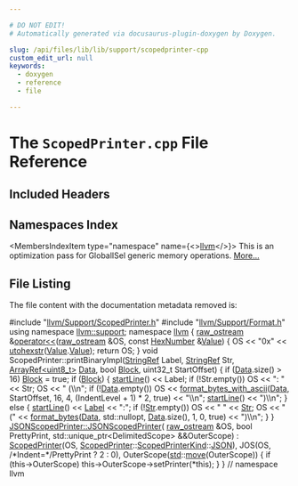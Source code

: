 ```yaml
---

# DO NOT EDIT!
# Automatically generated via docusaurus-plugin-doxygen by Doxygen.

slug: /api/files/lib/lib/support/scopedprinter-cpp
custom_edit_url: null
keywords:
  - doxygen
  - reference
  - file

---
```





# The `ScopedPrinter.cpp` File Reference

<DoxygenPage pluginConfig={pluginConfig}>



## Included Headers

<IncludesList>
<IncludesListItem
  filePath="llvm/Support/ScopedPrinter.h"
  permalink="/docs/api/files/include/include/llvm/include/llvm/support/scopedprinter-h"
  isLocal="true" />
<IncludesListItem
  filePath="llvm/Support/Format.h"
  permalink="/docs/api/files/include/include/llvm/include/llvm/support/format-h"
  isLocal="true" />
</IncludesList>

## Namespaces Index

<MembersIndex>

<MembersIndexItem
  type="namespace"
  name={<><a href="/docs/api/namespaces/llvm">llvm</a></>}>
This is an optimization pass for GlobalISel generic memory operations. <a href="/docs/api/namespaces/llvm/#details">More...</a>
</MembersIndexItem>

</MembersIndex>


## File Listing

The file content with the documentation metadata removed is:

<ProgramListing>

<Link id="l00001" /><CodeLine lineNumber="1"><span class="doxyHighlightPreprocessor">#include &quot;<a href="/docs/api/files/include/include/llvm/include/llvm/support/scopedprinter-h">llvm/Support/ScopedPrinter.h</a>&quot;</span></CodeLine>
<Link id="l00002" /><CodeLine lineNumber="2"></CodeLine>
<Link id="l00003" /><CodeLine lineNumber="3"><span class="doxyHighlightPreprocessor">#include &quot;<a href="/docs/api/files/include/include/llvm/include/llvm/support/format-h">llvm/Support/Format.h</a>&quot;</span></CodeLine>
<Link id="l00004" /><CodeLine lineNumber="4"></CodeLine>
<Link id="l00005" /><CodeLine lineNumber="5"><span class="doxyHighlightKeyword">using namespace </span><span class="doxyHighlight"><a href="/docs/api/namespaces/llvm/support">llvm::support</a>;</span></CodeLine>
<Link id="l00006" /><CodeLine lineNumber="6"></CodeLine>
<Link id="l00007" /><CodeLine lineNumber="7"><span class="doxyHighlightKeyword">namespace </span><span class="doxyHighlight"><a href="/docs/api/namespaces/llvm">llvm</a> &#123;</span></CodeLine>
<Link id="l00008" /><CodeLine lineNumber="8"></CodeLine>
<Link id="l00009" /><CodeLine lineNumber="9" lineLink="/docs/api/namespaces/llvm/#a760ab7196132a185180795deff1fe81b"><span class="doxyHighlight"><a href="/docs/api/classes/llvm/raw-ostream">raw&#95;ostream</a> &amp;<a href="/docs/api/namespaces/llvm/#ab89f1db02887aa569176f0e29622eb47">operator&lt;&lt;</a>(<a href="/docs/api/classes/llvm/raw-ostream">raw&#95;ostream</a> &amp;OS, </span><span class="doxyHighlightKeyword">const</span><span class="doxyHighlight"> <a href="/docs/api/structs/llvm/hexnumber">HexNumber</a> &amp;<a href="/docs/api/classes/llvm/value">Value</a>) &#123;</span></CodeLine>
<Link id="l00010" /><CodeLine lineNumber="10"><span class="doxyHighlight">  OS &lt;&lt; </span><span class="doxyHighlightStringLiteral">&quot;0x&quot;</span><span class="doxyHighlight"> &lt;&lt; <a href="/docs/api/namespaces/llvm/#a3beda524b0772ca36035db4399a6a571">utohexstr</a>(<a href="/docs/api/classes/llvm/value">Value</a>.<a href="/docs/api/classes/llvm/value/#a18dbfcb332af7515599ee795cf462843">Value</a>);</span></CodeLine>
<Link id="l00011" /><CodeLine lineNumber="11"><span class="doxyHighlight">  </span><span class="doxyHighlightKeywordFlow">return</span><span class="doxyHighlight"> OS;</span></CodeLine>
<Link id="l00012" /><CodeLine lineNumber="12"><span class="doxyHighlight">&#125;</span></CodeLine>
<Link id="l00013" /><CodeLine lineNumber="13"></CodeLine>
<Link id="l00014" /><CodeLine lineNumber="14"><span class="doxyHighlightKeywordType">void</span><span class="doxyHighlight"> ScopedPrinter::printBinaryImpl(<a href="/docs/api/classes/llvm/stringref">StringRef</a> Label, <a href="/docs/api/classes/llvm/stringref">StringRef</a> Str,</span></CodeLine>
<Link id="l00015" /><CodeLine lineNumber="15"><span class="doxyHighlight">                                    <a href="/docs/api/classes/llvm/arrayref">ArrayRef&lt;uint8&#95;t&gt;</a> <a href="/docs/api/namespaces/llvm/#aa20539e89704d20b98b97e9c3feac934">Data</a>, </span><span class="doxyHighlightKeywordType">bool</span><span class="doxyHighlight"> <a href="/docs/api/namespaces/llvm/#a0e00fad9c34de40b1e31f3aa6f8e024cae1e4c8c9ccd9fc39c391da4bcd093fb2">Block</a>,</span></CodeLine>
<Link id="l00016" /><CodeLine lineNumber="16"><span class="doxyHighlight">                                    uint32&#95;t StartOffset) &#123;</span></CodeLine>
<Link id="l00017" /><CodeLine lineNumber="17"><span class="doxyHighlight">  </span><span class="doxyHighlightKeywordFlow">if</span><span class="doxyHighlight"> (<a href="/docs/api/namespaces/llvm/#aa20539e89704d20b98b97e9c3feac934">Data</a>.size() &gt; 16)</span></CodeLine>
<Link id="l00018" /><CodeLine lineNumber="18"><span class="doxyHighlight">    <a href="/docs/api/namespaces/llvm/#a0e00fad9c34de40b1e31f3aa6f8e024cae1e4c8c9ccd9fc39c391da4bcd093fb2">Block</a> = </span><span class="doxyHighlightKeyword">true</span><span class="doxyHighlight">;</span></CodeLine>
<Link id="l00019" /><CodeLine lineNumber="19"></CodeLine>
<Link id="l00020" /><CodeLine lineNumber="20"><span class="doxyHighlight">  </span><span class="doxyHighlightKeywordFlow">if</span><span class="doxyHighlight"> (<a href="/docs/api/namespaces/llvm/#a0e00fad9c34de40b1e31f3aa6f8e024cae1e4c8c9ccd9fc39c391da4bcd093fb2">Block</a>) &#123;</span></CodeLine>
<Link id="l00021" /><CodeLine lineNumber="21"><span class="doxyHighlight">    <a href="/docs/api/classes/llvm/scopedprinter/#aaba267541905beb7d1c06f2aaa2bc195">startLine</a>() &lt;&lt; Label;</span></CodeLine>
<Link id="l00022" /><CodeLine lineNumber="22"><span class="doxyHighlight">    </span><span class="doxyHighlightKeywordFlow">if</span><span class="doxyHighlight"> (!Str.empty())</span></CodeLine>
<Link id="l00023" /><CodeLine lineNumber="23"><span class="doxyHighlight">      OS &lt;&lt; </span><span class="doxyHighlightStringLiteral">&quot;: &quot;</span><span class="doxyHighlight"> &lt;&lt; Str;</span></CodeLine>
<Link id="l00024" /><CodeLine lineNumber="24"><span class="doxyHighlight">    OS &lt;&lt; </span><span class="doxyHighlightStringLiteral">&quot; (\\n&quot;</span><span class="doxyHighlight">;</span></CodeLine>
<Link id="l00025" /><CodeLine lineNumber="25"><span class="doxyHighlight">    </span><span class="doxyHighlightKeywordFlow">if</span><span class="doxyHighlight"> (!<a href="/docs/api/namespaces/llvm/#aa20539e89704d20b98b97e9c3feac934">Data</a>.empty())</span></CodeLine>
<Link id="l00026" /><CodeLine lineNumber="26"><span class="doxyHighlight">      OS &lt;&lt; <a href="/docs/api/namespaces/llvm/#aa317bd986283c199a9b3625dc625afc0">format&#95;bytes&#95;with&#95;ascii</a>(<a href="/docs/api/namespaces/llvm/#aa20539e89704d20b98b97e9c3feac934">Data</a>, StartOffset, 16, 4,</span></CodeLine>
<Link id="l00027" /><CodeLine lineNumber="27"><span class="doxyHighlight">                                    (IndentLevel + 1) &#42; 2, </span><span class="doxyHighlightKeyword">true</span><span class="doxyHighlight">)</span></CodeLine>
<Link id="l00028" /><CodeLine lineNumber="28"><span class="doxyHighlight">         &lt;&lt; </span><span class="doxyHighlightStringLiteral">&quot;\\n&quot;</span><span class="doxyHighlight">;</span></CodeLine>
<Link id="l00029" /><CodeLine lineNumber="29"><span class="doxyHighlight">    <a href="/docs/api/classes/llvm/scopedprinter/#aaba267541905beb7d1c06f2aaa2bc195">startLine</a>() &lt;&lt; </span><span class="doxyHighlightStringLiteral">&quot;)\\n&quot;</span><span class="doxyHighlight">;</span></CodeLine>
<Link id="l00030" /><CodeLine lineNumber="30"><span class="doxyHighlight">  &#125; </span><span class="doxyHighlightKeywordFlow">else</span><span class="doxyHighlight"> &#123;</span></CodeLine>
<Link id="l00031" /><CodeLine lineNumber="31"><span class="doxyHighlight">    <a href="/docs/api/classes/llvm/scopedprinter/#aaba267541905beb7d1c06f2aaa2bc195">startLine</a>() &lt;&lt; <a href="/docs/api/namespaces/llvm/pdb/#a33e853ec74d48b1340d1d4bae772d30bab021df6aac4654c454f46c77646e745f">Label</a> &lt;&lt; </span><span class="doxyHighlightStringLiteral">&quot;:&quot;</span><span class="doxyHighlight">;</span></CodeLine>
<Link id="l00032" /><CodeLine lineNumber="32"><span class="doxyHighlight">    </span><span class="doxyHighlightKeywordFlow">if</span><span class="doxyHighlight"> (!<a href="/docs/api/namespaces/anonymous-rustdemangle-cpp-/#a76a6de3bfe4b34e80479b5139aae1ab7aebccbbd337efb2ddb5979c57125bad1b">Str</a>.empty())</span></CodeLine>
<Link id="l00033" /><CodeLine lineNumber="33"><span class="doxyHighlight">      OS &lt;&lt; </span><span class="doxyHighlightStringLiteral">&quot; &quot;</span><span class="doxyHighlight"> &lt;&lt; <a href="/docs/api/namespaces/anonymous-rustdemangle-cpp-/#a76a6de3bfe4b34e80479b5139aae1ab7aebccbbd337efb2ddb5979c57125bad1b">Str</a>;</span></CodeLine>
<Link id="l00034" /><CodeLine lineNumber="34"><span class="doxyHighlight">    OS &lt;&lt; </span><span class="doxyHighlightStringLiteral">&quot; (&quot;</span><span class="doxyHighlight"> &lt;&lt; <a href="/docs/api/namespaces/llvm/#af06dfa98846bc5821b3f84c4014c7686">format&#95;bytes</a>(<a href="/docs/api/namespaces/llvm/#aa20539e89704d20b98b97e9c3feac934">Data</a>, std::nullopt, <a href="/docs/api/namespaces/llvm/#aa20539e89704d20b98b97e9c3feac934">Data</a>.size(), 1, 0, </span><span class="doxyHighlightKeyword">true</span><span class="doxyHighlight">)</span></CodeLine>
<Link id="l00035" /><CodeLine lineNumber="35"><span class="doxyHighlight">       &lt;&lt; </span><span class="doxyHighlightStringLiteral">&quot;)\\n&quot;</span><span class="doxyHighlight">;</span></CodeLine>
<Link id="l00036" /><CodeLine lineNumber="36"><span class="doxyHighlight">  &#125;</span></CodeLine>
<Link id="l00037" /><CodeLine lineNumber="37"><span class="doxyHighlight">&#125;</span></CodeLine>
<Link id="l00038" /><CodeLine lineNumber="38"></CodeLine>
<Link id="l00039" /><CodeLine lineNumber="39" lineLink="/docs/api/classes/llvm/jsonscopedprinter/#aa95f733f7eff1bef31d06e449a2e192f"><span class="doxyHighlight"><a href="/docs/api/classes/llvm/jsonscopedprinter/#aa95f733f7eff1bef31d06e449a2e192f">JSONScopedPrinter::JSONScopedPrinter</a>(</span></CodeLine>
<Link id="l00040" /><CodeLine lineNumber="40"><span class="doxyHighlight">    <a href="/docs/api/classes/llvm/raw-ostream">raw&#95;ostream</a> &amp;OS, </span><span class="doxyHighlightKeywordType">bool</span><span class="doxyHighlight"> PrettyPrint,</span></CodeLine>
<Link id="l00041" /><CodeLine lineNumber="41"><span class="doxyHighlight">    std::unique&#95;ptr&lt;DelimitedScope&gt; &amp;&amp;OuterScope)</span></CodeLine>
<Link id="l00042" /><CodeLine lineNumber="42"><span class="doxyHighlight">    : <a href="/docs/api/classes/llvm/scopedprinter/#a88e40479f41cef69b9b64f05c4d65857">ScopedPrinter</a>(OS, <a href="/docs/api/classes/llvm/scopedprinter/#a88e40479f41cef69b9b64f05c4d65857">ScopedPrinter</a>::<a href="/docs/api/classes/llvm/scopedprinter/#a98e5364e0099a221272c12a906bb6d8d">ScopedPrinterKind</a>::<a href="/docs/api/classes/llvm/scopedprinter/#a98e5364e0099a221272c12a906bb6d8da0ecd11c1d7a287401d148a23bbd7a2f8">JSON</a>),</span></CodeLine>
<Link id="l00043" /><CodeLine lineNumber="43"><span class="doxyHighlight">      JOS(OS, </span><span class="doxyHighlightComment">/&#42;Indent=&#42;/</span><span class="doxyHighlight">PrettyPrint ? 2 : 0),</span></CodeLine>
<Link id="l00044" /><CodeLine lineNumber="44"><span class="doxyHighlight">      OuterScope(<a href="/docs/api/namespaces/std">std</a>::<a href="/docs/api/namespaces/llvm/#abfc9c7ecf70f66901e439f7c04ef3dbb">move</a>(OuterScope)) &#123;</span></CodeLine>
<Link id="l00045" /><CodeLine lineNumber="45"><span class="doxyHighlight">  </span><span class="doxyHighlightKeywordFlow">if</span><span class="doxyHighlight"> (this-&gt;OuterScope)</span></CodeLine>
<Link id="l00046" /><CodeLine lineNumber="46"><span class="doxyHighlight">    this-&gt;OuterScope-&gt;setPrinter(&#42;</span><span class="doxyHighlightKeyword">this</span><span class="doxyHighlight">);</span></CodeLine>
<Link id="l00047" /><CodeLine lineNumber="47"><span class="doxyHighlight">&#125;</span></CodeLine>
<Link id="l00048" /><CodeLine lineNumber="48"></CodeLine>
<Link id="l00049" /><CodeLine lineNumber="49"><span class="doxyHighlight">&#125; </span><span class="doxyHighlightComment">// namespace llvm</span></CodeLine>

</ProgramListing>


</DoxygenPage>
